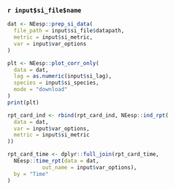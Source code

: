 ### `r input$si_file$name`
```r
dat <- NEesp::prep_si_data(
  file_path = input$si_file$datapath,
  metric = input$si_metric,
  var = input$var_options
)

plt <- NEesp::plot_corr_only(
  data = dat,
  lag = as.numeric(input$si_lag),
  species = input$si_species,
  mode = "download"
)
print(plt)

rpt_card_ind <- rbind(rpt_card_ind, NEesp::ind_rpt(
  data = dat,
  var = input$var_options,
  metric = input$si_metric
))

rpt_card_time <- dplyr::full_join(rpt_card_time,
  NEesp::time_rpt(data = dat, 
           out_name = input$var_options),
  by = "Time"
)
```
